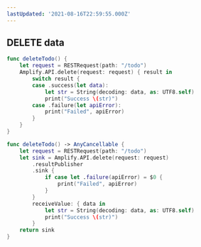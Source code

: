 ```yaml
---
lastUpdated: '2021-08-16T22:59:55.000Z'
---
```

## DELETE data

<BlockSwitcher>

<Block name="Listener (iOS 11+)">

```swift
func deleteTodo() {
    let request = RESTRequest(path: "/todo")
    Amplify.API.delete(request: request) { result in
        switch result {
        case .success(let data):
            let str = String(decoding: data, as: UTF8.self)
            print("Success \(str)")
        case .failure(let apiError):
            print("Failed", apiError)
        }
    }
}
```

</Block>

<Block name="Combine (iOS 13+)">

```swift
func deleteTodo() -> AnyCancellable {
    let request = RESTRequest(path: "/todo")
    let sink = Amplify.API.delete(request: request)
        .resultPublisher
        .sink {
            if case let .failure(apiError) = $0 {
                print("Failed", apiError)
            }
        }
        receiveValue: { data in
            let str = String(decoding: data, as: UTF8.self)
            print("Success \(str)")
        }
    return sink
}
```

</Block>

</BlockSwitcher>
